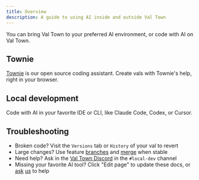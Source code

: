 ```yaml
---
title: Overview
description: A guide to using AI inside and outside Val Town
---
```



You can bring Val Town to your preferred AI environment, or code with AI on Val Town.

## Townie

[Townie](https://townie.val.run) is our open source coding assistant. Create vals with Townie's help, right in your browser.

## Local development

Code with AI in your favorite IDE or CLI, like Claude Code, Codex, or Cursor.

<CardGrid>
  <LinkCard
    title="Claude Code"
    description="Bring Val Town to Claude Code"
    href="/guides/prompting/claude-code"
  />
  <LinkCard
    title="OpenAI Codex"
    description="Bring Val Town to OpenAI Codex"
    href="/guides/prompting/openai-codex"
  />
  <LinkCard
    title="Cursor"
    description="Bring Val Town to Cursor"
    href="/guides/prompting/cursor"
  />
  <LinkCard
    title="Zed"
    description="Bring Val Town to Zed"
    href="/guides/prompting/zed"
  />
  <LinkCard
    title="Warp"
    description="Bring Val Town to Warp"
    href="/guides/prompting/warp"
  />
  <LinkCard
    title="GitHub Copilot"
    description="Bring Val Town to GitHub Copilot"
    href="/guides/prompting/github-copilot"
  />
  <LinkCard
    title="Windsurf"
    description="Bring Val Town to Windsurf"
    href="/guides/prompting/windsurf"
  />
  <LinkCard
    title="?"
    description="Bring Val Town to ?"
    href="#troubleshooting"
  />
</CardGrid>

## Troubleshooting

- Broken code? Visit the `Versions` tab or `History` of your val to revert
- Large changes? Use feature [branches](/vals/branches) and [merge](/vals/pull-requests) when stable
- Need help? Ask in the [Val Town Discord](https://discord.val.town/) in the `#local-dev` channel
- Missing your favorite AI tool? Click "Edit page" to update these docs, or [ask](https://discord.val.town/) [us](mailto:docs-help@val.town) to help

